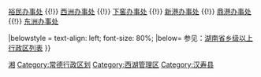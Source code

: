 {{Navbox
|name  = 西湖管理区行政区划
|title = [[西湖管理区]]行政区划
|above= 行政隶属：[[湖南省|湖南]][[常德市|常德]]；行政驻地： [[西湖镇 (汉寿县)|西湖镇]] 
|state = {{{state<includeonly>|collapsed</includeonly>}}}

|group2 = 区划单位
|list2  = [[西湖镇 (汉寿县)|西湖镇]] {{!}} [[裕民办事处]] {{!}} [[西洲办事处]] {{!}} [[下窖办事处]] {{!}} [[新港办事处]] {{!}} [[鼎港办事处]] {{!}} [[东洲办事处]]

|belowstyle = text-align: left; font-size: 80%;
|below= 参见：[[中华人民共和国湖南省乡级以上行政区列表|湖南省乡级以上行政区列表]]
}}<noinclude>
[[Category:县级行政管理区模板|湘]] 
[[Category:常德行政区划]] 
[[Category:西湖管理区]] 
[[Category:汉寿县]]
</noinclude>
